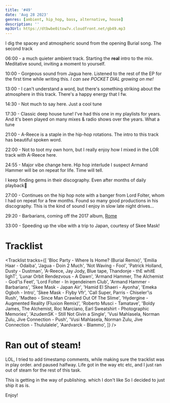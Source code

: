 ```yaml
---
title: '#49'
date: 'Aug 28 2023'
genres: [ambient, hip_hop, bass, alternative, house]
description: ''
mp3Url: https://dtbwbe0itow7v.cloudfront.net/gb49.mp3
---
```


I dig the spacey and atmospheric sound from the opening Burial song.
The second track

06:00 - a much quieter ambient track. Starting the **real**
intro to the mix. Meditative sound, inviting a moment to yourself.
    <Track url='6jsrU7An3Hzjr9ZkxIN3lJ' />


10:00 - Gorgeous sound from Jagua here. Listened to the rest
of the EP for the first time while writing this.
*I can see POCKET DIAL growing on me!*


<HorizontalScrollCards> 
    <Track url='66bCbJs8hcCXznRd93Rtv6' />
    <Track url='0U5zrpKeToPkv3ZwpMpKHc' />
</HorizontalScrollCards> 

13:00 - I can't understand a word, but there's something
striking about the atmosphere in this track.
There's a happy energy that I fw.
    <Track url='7IhlMJg55jikv44PSzuZnZ' />

14:30 - Not much to say here. Just a cool tune

17:30 - Classic deep house tune! I've had this one
in my playlists for years. And it's been
played on many mixes & radio shows over the years. What a tune
    <Track url='4ZWh6Fig7gqYj6BRpC0iCb' />

21:00 - A-Reece is a staple in the hip-hop
rotations. The intro to this track has beautiful
spoken word.

22:00 - Not to toot my own horn, but I really enjoy
how I mixed in the LOR track with A-Reece here.

24:55 - Major vibe change here. Hip hop interlude
I suspect Armand Hammer
will be on repeat for life. Time will tell.

I keep finding gems in their discography. Even after
months of daily playback🙌

27:00 - Continues on the hip hop note with a banger
from Lord Folter, whom I had on repeat for a few months.
Found so many good productions in his discography. This is
the kind of sound I enjoy in slow late night drives...

29:20 - Barbarians, coming off the 2017 album, [Rome](https://www.discogs.com/master/1288557-Armand-Hammer-Rome)

33:00 - Speeding up the vibe with a trip to Japan, courtesy
of Skee Mask!

# Tracklist

<Tracklist
tracks={[
    'Bloc Party - Where Is Home? (Burial Remix)',
    'Emilia Haar - Odaiba',
    'Jagua - Doin 2 Much',
    'Not Waving - Fool',
    'Patrick Holland, Dusty - Dustman',
    'A-Reece, Jay Jody, Blue tape, Thandonje - thE whitE lighT',
    'Lunar Orbit Rendezvous - A Dawn',
    'Armand Hammer, The Alchemist - God\'\s Feet',
    'Lord Folter - In irgendeinem Club',
    'Armand Hammer - Barbarians',
    'Skee Mask - Japan Air',
    'Hamid El Shaeri - Ayonha',
    'Emeka Ogboh - Intro',
    'Skee Mask - Flyby Vfr',
    'Call Super, Parris - Chiseler\'\s Rush',
    'Madteo - Since Man Crawled Out Of The Slime',
    'Hydergine - Augmented Reality (Fluxion Remix)',
    'Roberto Musci - Tamatave',
    'Boldy James, The Alchemist, Roc Marciano, Earl Sweatshirt - Photographic Memories',
    'AzudemSK - Still Not Givin a Single',
    'Vusi Mahlasela, Norman Zulu, Jive Connection - Push',
    'Vusi Mahlasela, Norman Zulu, Jive Connection - Thululalele',
    'Aardvarck - Blammo',
  ]}
/>

# Ran out of steam!
LOL, I tried to add timestamp comments, while making sure
the tracklist was in play order. and paused halfway.
Life got in the way etc etc, and I just ran out of steam for the rest
of this task. 

This is getting in the way of publishing. which I don't like
So I decided to just ship it as is.

Enjoy!
